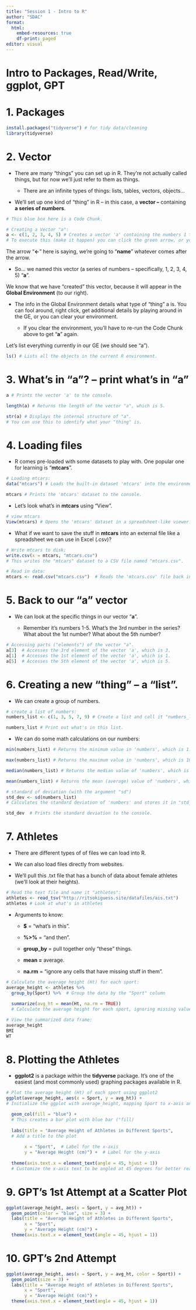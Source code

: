 ```yaml
---
title: "Session 1 - Intro to R"
author: "SDAC"
format: 
  html:
    embed-resources: true
    df-print: paged
editor: visual
---
```


# Intro to Packages, Read/Write, ggplot, GPT

# 1. Packages

```r
install.packages("tidyverse") # for tidy data/cleaning
library(tidyverse)
```

# 2. Vector

-   There are many "things" you can set up in R. They're not actually called things, but for now we'll just refer to them as things.

    -   There are an infinite types of things: lists, tables, vectors, objects...

-   We'll set up one kind of "thing" in R – in this case, a **vector –** containing **a series of numbers**.

```r
# This blue box here is a Code Chunk.

# Creating a Vector "a":
a <- c(1, 2, 3, 4, 5) # Creates a vector 'a' containing the numbers 1 to 5.
# To execute this (make it happen) you can click the green arrow, or you can press Ctrl + Enter.
```

The arrow "**\<-**" here is saying, we're going to "**name**" whatever comes after the arrow.

-   So... we named this vector (a series of numbers – specifically, 1, 2, 3, 4, 5) "**a**".

We know that we have "created" this vector, because it will appear in the **Global Environment** (to our right).

-   The info in the Global Environment details what type of "thing" a is. You can fool around, right click, get additional details by playing around in the GE, or you can clear your environment.

    -   If you clear the environment, you'll have to re-run the Code Chunk above to get "**a**" again.

Let's list everything currently in our GE (we should see "a").

```r
ls() # Lists all the objects in the current R environment.
```

# 3. What's in "a"? – print what's in "**a**"

```r
a # Prints the vector 'a' to the console.

length(a) # Returns the length of the vector "a", which is 5.

str(a) # Displays the internal structure of "a".
# You can use this to identify what your "thing" is.
```

# 4. Loading files

-   R comes pre-loaded with some datasets to play with. One popular one for learning is "**mtcars**".

```r
# Loading mtcars:
data("mtcars") # Loads the built-in dataset 'mtcars' into the environment.

mtcars # Prints the 'mtcars' dataset to the console.
```

-   Let's look what's in **mtcars** using "View".

```r
# view mtcars
View(mtcars) # Opens the 'mtcars' dataset in a spreadsheet-like viewer.
```

-   What if we want to save the stuff in **mtcars** into an external file like a spreadsheet we can use in Excel (.csv)?

```r
# Write mtcars to disk:
write.csv(x = mtcars, "mtcars.csv")
# This writes the "mtcars" dataset to a CSV file named "mtcars.csv".

# Read in data:
mtcars <- read.csv("mtcars.csv")  # Reads the 'mtcars.csv' file back into R and stores it in the variable 'mtcars'.
```

# 5. Back to our "a" vector

-   We can look at the specific things in our vector "**a**".

    -   Remember it's numbers 1-5. What's the 3rd number in the series? What about the 1st number? What about the 5th number?

```r
# Accessing parts ("elements") of the vector "a".
a[3]  # Accesses the 3rd element of the vector 'a', which is 3.
a[1]  # Accesses the 1st element of the vector 'a', which is 1.
a[5]  # Accesses the 5th element of the vector 'a', which is 5.
```

# 6. Creating a new "thing" – a "list".

-   We can create a group of numbers.

```r
# create a list of numbers:
numbers_list <- c(1, 3, 5, 7, 9) # Create a list and call it "numbers_list".

numbers_list # Print out what's in this list.
```

-   We can do some math calculations on our numbers:

```r
min(numbers_list) # Returns the minimum value in 'numbers', which is 1.

max(numbers_list) # Returns the maximum value in 'numbers', which is 10.

median(numbers_list) # Returns the median value of 'numbers', which is 5.5.

mean(numbers_list) # Returns the mean (average) value of 'numbers', which is 5.5.

# standard of deviation (with the argument "sd")
std_dev <- sd(numbers_list)  
# Calculates the standard deviation of 'numbers' and stores it in "std_dev.

std_dev  # Prints the standard deviation to the console.
```

# 7. Athletes

-   There are different types of of files we can load into R.

-   We can also load files directly from websites.

-   We'll pull this .txt file that has a bunch of data about female athletes (we'll look at their heights).

```r
# Read the text file and name it "athletes":
athletes <- read_tsv("http://ritsokiguess.site/datafiles/ais.txt")
athletes # Look at what's in athletes
```

-   Arguments to know:

    -   **\$** = "what's in this".

    -   **%\>%** = "and then".

    -   **group_by** = pull together only "these" things.

    -   **mean =** average.

    -   **na.rm** = "ignore any cells that have missing stuff in them".

```r
# Calculate the average height (Ht) for each sport:
average_height <- athletes %>%
  group_by(Sport) %>%  # Group the data by the "Sport" column
  
  summarize(avg_ht = mean(Ht, na.rm = TRUE))  
  # Calculate the average height for each sport, ignoring missing values

# View the summarized data frame:
average_height
BMI
WT
```

# 8. Plotting the Athletes

-   **ggplot2** is a package *within* the **tidyverse** package. It's one of the easiest (and most commonly used) graphing packages available in R.

```r
# Plot the average height (Ht) of each sport using ggplot2
ggplot(average_height, aes(x = Sport, y = avg_ht)) +  
# Initialize the ggplot with average_height, mapping Sport to x-axis and avg_ht to y-axis, reordering Sport based on avg_ht

  geom_col(fill = "blue") +  
  # This creates a bar plot with blue bar ("fill)
  
  labs(title = "Average Height of Athletes in Different Sports",  
  # Add a title to the plot
       
       x = "Sport",  # Label for the x-axis
       y = "Average Height (cm)") +  # Label for the y-axis
  
  theme(axis.text.x = element_text(angle = 45, hjust = 1))  
  # Customize the x-axis text to be angled at 45 degrees for better readability
```

# 9. GPT's 1st Attempt at a Scatter Plot

```r
ggplot(average_height, aes(x = Sport, y = avg_ht)) +  
  geom_point(color = "blue", size = 3) +  
  labs(title = "Average Height of Athletes in Different Sports",  
       x = "Sport",  
       y = "Average Height (cm)") +  
  theme(axis.text.x = element_text(angle = 45, hjust = 1))  
```

# 10. GPT's 2nd Attempt

```r
ggplot(average_height, aes(x = Sport, y = avg_ht, color = Sport)) +  
  geom_point(size = 3) +  
  labs(title = "Average Height of Athletes in Different Sports",  
       x = "Sport",  
       y = "Average Height (cm)") +  
  theme(axis.text.x = element_text(angle = 45, hjust = 1))
```
